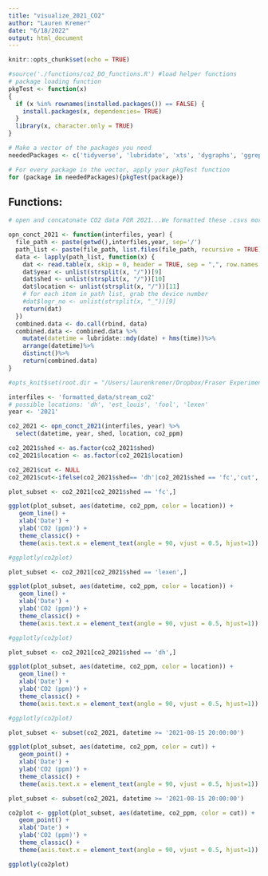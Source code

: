 ```yaml
---
title: "visualize_2021_CO2"
author: "Lauren Kremer"
date: "6/18/2022"
output: html_document
---
```


```r
knitr::opts_chunk$set(echo = TRUE)

#source('./functions/co2_DO_functions.R') #load helper functions
# package loading function
pkgTest <- function(x)
{
  if (x %in% rownames(installed.packages()) == FALSE) {
    install.packages(x, dependencies= TRUE)
  }
  library(x, character.only = TRUE)
}

# Make a vector of the packages you need
neededPackages <- c('tidyverse', 'lubridate', 'xts', 'dygraphs', 'ggrepel','knitr', 'plotly') #tools for plot titles 

# For every package in the vector, apply your pkgTest function
for (package in neededPackages){pkgTest(package)}
```

## Functions:

```r
# open and concatonate CO2 data FOR 2021...We formatted these .csvs more extensively before writing a new function for 2022 that allows for much of the processing to happen in R. 

opn_conct_2021 <- function(interfiles, year) {
  file_path <- paste(getwd(),interfiles,year, sep='/')
  path_list <- paste(file_path, list.files(file_path, recursive = TRUE), sep= '/')
  data <- lapply(path_list, function(x) {
    dat <- read.table(x, skip = 0, header = TRUE, sep = ",", row.names = NULL, as.is = TRUE)
    dat$year <- unlist(strsplit(x, "/"))[9]
    dat$shed <- unlist(strsplit(x, "/"))[10]
    dat$location <- unlist(strsplit(x, "/"))[11]
    # for each item in path list, grab the device number
    #dat$logr_no <- unlist(strsplit(x, "_"))[9]
    return(dat)
  })
  combined.data <- do.call(rbind, data)
  combined.data <- combined.data %>%
    mutate(datetime = lubridate::mdy(date) + hms(time))%>%
    arrange(datetime)%>%
    distinct()%>%
    return(combined.data)
}
```

```r

#opts_knit$set(root.dir = "/Users/laurenkremer/Dropbox/Fraser Experimental Forest/clean_FEF_monitoring_data")

interfiles <- 'formatted_data/stream_co2'
# possible locations: 'dh', 'est_louis', 'fool', 'lexen'
year <- '2021'

co2_2021 <- opn_conct_2021(interfiles, year) %>%
  select(datetime, year, shed, location, co2_ppm) 

co2_2021$shed <- as.factor(co2_2021$shed)
co2_2021$location <- as.factor(co2_2021$location)

co2_2021$cut <- NULL
co2_2021$cut<-ifelse(co2_2021$shed== 'dh'|co2_2021$shed == 'fc','cut','uncut')
```

```r
plot_subset <- co2_2021[co2_2021$shed == 'fc',]

ggplot(plot_subset, aes(datetime, co2_ppm, color = location)) + 
   geom_line() + 
   xlab('Date') +
   ylab('CO2 (ppm)') + 
   theme_classic() +
   theme(axis.text.x = element_text(angle = 90, vjust = 0.5, hjust=1))

#ggplotly(co2plot)
```


```r
plot_subset <- co2_2021[co2_2021$shed == 'lexen',]

ggplot(plot_subset, aes(datetime, co2_ppm, color = location)) + 
   geom_line() + 
   xlab('Date') +
   ylab('CO2 (ppm)') + 
   theme_classic() +
   theme(axis.text.x = element_text(angle = 90, vjust = 0.5, hjust=1))

#ggplotly(co2plot)
```


```r
plot_subset <- co2_2021[co2_2021$shed == 'dh',]

ggplot(plot_subset, aes(datetime, co2_ppm, color = location)) + 
   geom_line() + 
   xlab('Date') +
   ylab('CO2 (ppm)') + 
   theme_classic() +
   theme(axis.text.x = element_text(angle = 90, vjust = 0.5, hjust=1))

#ggplotly(co2plot)
```

```r
plot_subset <- subset(co2_2021, datetime >= '2021-08-15 20:00:00')

ggplot(plot_subset, aes(datetime, co2_ppm, color = cut)) + 
   geom_point() + 
   xlab('Date') +
   ylab('CO2 (ppm)') + 
   theme_classic() +
   theme(axis.text.x = element_text(angle = 90, vjust = 0.5, hjust=1))

```

```r
plot_subset <- subset(co2_2021, datetime >= '2021-08-15 20:00:00')

co2plot <- ggplot(plot_subset, aes(datetime, co2_ppm, color = cut)) + 
   geom_point() + 
   xlab('Date') +
   ylab('CO2 (ppm)') + 
   theme_classic() +
   theme(axis.text.x = element_text(angle = 90, vjust = 0.5, hjust=1))

ggplotly(co2plot)
```